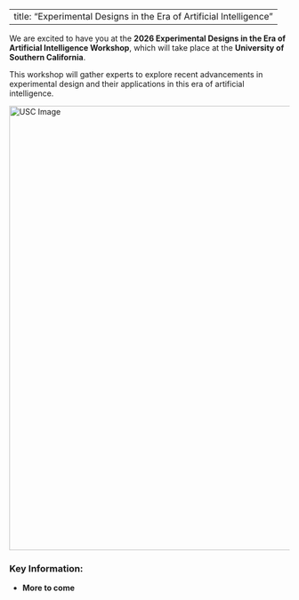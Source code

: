 
---
title: "Experimental Designs in the Era of Artificial Intelligence"
---


We are excited to have you at the **2026 Experimental Designs in the Era of Artificial Intelligence Workshop**, which will take place at the **University of Southern California**.

This workshop will gather experts to explore recent advancements in experimental design and their applications in this era of artificial intelligence. 

<img src="usc_photo_1.jpeg" alt="USC Image" width="800px" />  <!-- Adjust the width as needed -->

### Key Information:
- **More to come**


